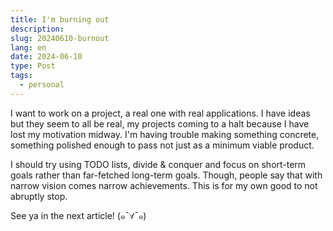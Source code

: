 ```yaml
---
title: I'm burning out
description:
slug: 20240610-burnout
lang: en
date: 2024-06-10
type: Post
tags:
  - personal
---
```


I want to work on a project, a real one with real applications. I have ideas but they seem to all be real, my projects
coming to a halt because I have lost my motivation midway. I'm having trouble making something concrete, something
polished enough to pass not just as a minimum viable product.

I should try using TODO lists, divide & conquer and focus on short-term goals rather than far-fetched long-term goals.
Though, people say that with narrow vision comes narrow achievements. This is for my own good to not abruptly stop.

See ya in the next article! (๑¯∀¯๑)
